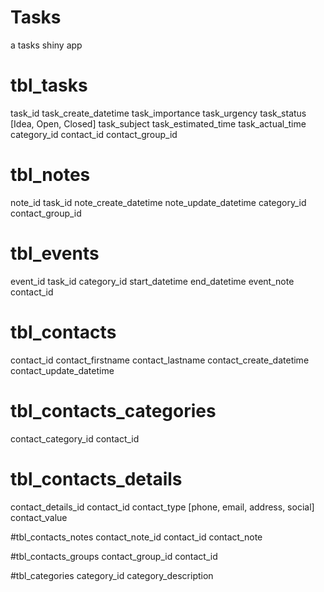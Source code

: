 # Tasks
a tasks shiny app

# tbl_tasks
task_id
task_create_datetime
task_importance
task_urgency
task_status [Idea, Open, Closed]
task_subject
task_estimated_time
task_actual_time
category_id
contact_id
contact_group_id


# tbl_notes
note_id
task_id
note_create_datetime
note_update_datetime
category_id
contact_group_id

# tbl_events
event_id
task_id
category_id
start_datetime
end_datetime
event_note
contact_id

# tbl_contacts
contact_id
contact_firstname
contact_lastname
contact_create_datetime
contact_update_datetime

# tbl_contacts_categories
contact_category_id
contact_id

# tbl_contacts_details
contact_details_id
contact_id
contact_type [phone, email, address, social]
contact_value

#tbl_contacts_notes
contact_note_id
contact_id
contact_note

#tbl_contacts_groups
contact_group_id
contact_id

#tbl_categories
category_id
category_description